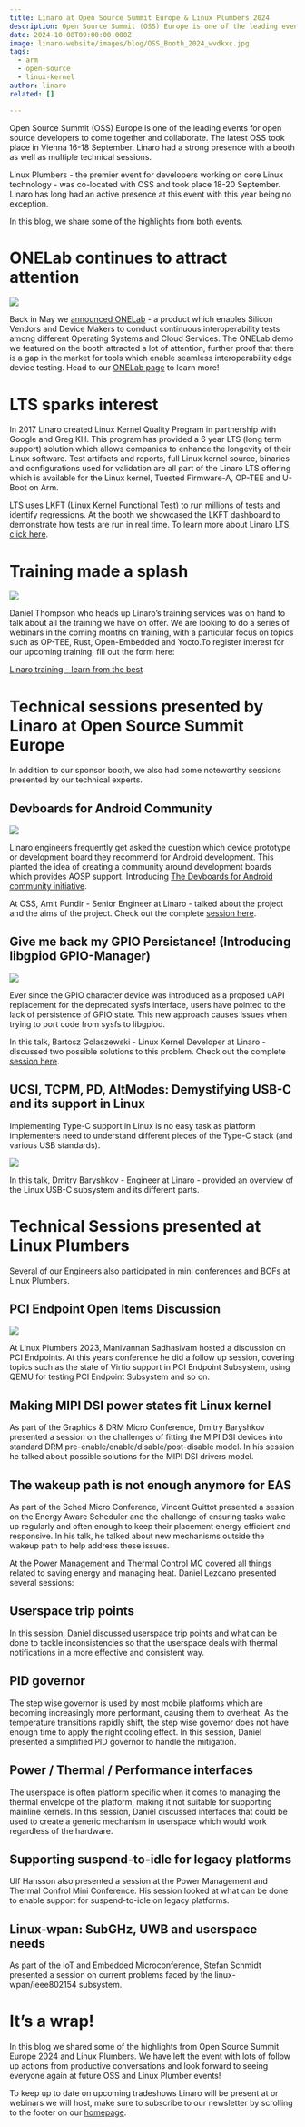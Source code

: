 ```yaml
---
title: Linaro at Open Source Summit Europe & Linux Plumbers 2024
description: Open Source Summit (OSS) Europe is one of the leading events for open source developers to come together and collaborate. The latest OSS took place in Vienna 16-18 September. Linaro had a strong presence with a booth as well as multiple technical sessions.
date: 2024-10-08T09:00:00.000Z
image: linaro-website/images/blog/OSS_Booth_2024_wvdkxc.jpg
tags:
  - arm
  - open-source
  - linux-kernel
author: linaro
related: []

---
```


Open Source Summit (OSS) Europe is one of the leading events for open source developers to come together and collaborate. The latest OSS took place in Vienna 16-18 September. Linaro had a strong presence with a booth as well as multiple technical sessions. 

Linux Plumbers - the premier event for developers working on core Linux technology - was co-located with OSS and took place 18-20 September. Linaro has long had an active presence at this event with this year being no exception.

In this blog, we share some of the highlights from both events. 

# ONELab continues to attract attention

![](linaro-website/images/blog/image4_dtsrnk.jpg)

Back in May we [announced ONELab](https://www.linaro.org/news/linaro-unveils-onelab-at-connect-revolutionizing-edge-compute-interoperability-testing/) - a product which enables Silicon Vendors and Device Makers to conduct continuous interoperability tests among different Operating Systems and Cloud Services. The ONELab demo we featured on the booth attracted a lot of attention, further proof that there is a gap in the market for tools which enable seamless interoperability edge device testing.  Head to our [ONELab page](https://www.linaro.org/solutions/onelab) to learn more! 

# LTS sparks interest

In 2017 Linaro created Linux Kernel Quality Program in partnership with Google and Greg KH. This program has provided a 6 year LTS (long term support) solution which allows companies to enhance the longevity of their Linux software. Test artifacts and reports, full Linux kernel source, binaries and configurations used for validation are all part of the Linaro LTS offering which is available for the Linux kernel, Tuested Firmware-A, OP-TEE and U-Boot on Arm. 

LTS uses LKFT (Linux Kernel Functional Test) to run millions of tests and identify regressions. At the booth we showcased the LKFT dashboard to demonstrate how tests are run in real time. To learn more about Linaro LTS, [click here](https://www.linaro.org/solutions/lts). 

# Training made a splash

![](linaro-website/images/blog/image3_kjzvpj.jpg)

Daniel Thompson who heads up Linaro’s training services was on hand to talk about all the training we have on offer. We are looking to do a series of webinars in the coming months on training, with a particular focus on topics such as OP-TEE, Rust, Open-Embedded and Yocto.To register interest for our upcoming training, fill out the form here:

[Linaro training - learn from the best](https://docs.google.com/forms/d/e/1FAIpQLSfBRyDU7QArVYIQQAT54c3cvwJRqJC-FM2_7cokV57f-OSX4g/viewform)

# Technical sessions presented by Linaro at Open Source Summit Europe 

In addition to our sponsor booth, we also had some noteworthy sessions presented by our technical experts. 

## Devboards for Android Community 

![](linaro-website/images/blog/image5_lsb9dm.jpg)

Linaro engineers frequently get asked the question which device prototype or development board they recommend for Android development. This planted the idea of creating a community around development boards which provides AOSP support. Introducing [The Devboards for Android community initiative](https://devboardsforandroid.linaro.org/en/latest/). 

At OSS, Amit Pundir - Senior Engineer at Linaro - talked about the project and the aims of the project. Check out the complete [session here](https://www.youtube.com/watch?v=Dgy6jJC4irA&list=PLbzoR-pLrL6rC7SpO7MJCZm22Qp5ns3p-&index=181). 

## Give me back my GPIO Persistance! (Introducing libgpiod GPIO-Manager)

![](linaro-website/images/blog/image1_ekzt0w.jpg)

Ever since the GPIO character device was introduced as a proposed uAPI replacement for the deprecated sysfs interface, users have pointed to the lack of persistence of GPIO state. This new approach causes issues when trying to port code from sysfs to libgpiod. 

In this talk, Bartosz Golaszewski - Linux Kernel Developer at Linaro - discussed two possible solutions to this problem. Check out the complete [session here](https://www.youtube.com/watch?v=tUFcWVwyzQg&list=PLbzoR-pLrL6rC7SpO7MJCZm22Qp5ns3p-&index=116). 

## UCSI, TCPM, PD, AltModes: Demystifying USB-C and its support in Linux 

Implementing Type-C support in Linux is no easy task as platform implementers need to understand different pieces of the Type-C stack (and various USB standards). 

![](linaro-website/images/blog/image2_rletmx.jpg)

In this talk, Dmitry Baryshkov - Engineer at Linaro - provided an overview of the Linux USB-C subsystem and its different parts. 

# Technical Sessions presented at Linux Plumbers

Several of our Engineers also participated in mini conferences and BOFs at Linux Plumbers. 

## PCI Endpoint Open Items Discussion

![](linaro-website/images/blog/image6_spiq60.jpg)

At Linux Plumbers 2023, Manivannan Sadhasivam hosted a discussion on PCI Endpoints. At this years conference he did a follow up session, covering topics such as the state of Virtio support in PCI Endpoint Subsystem, using QEMU for testing PCI Endpoint Subsystem and so on. 

## Making MIPI DSI power states fit Linux kernel

As part of the Graphics & DRM Micro Conference, Dmitry Baryshkov presented a session on the challenges of fitting the MIPI DSI devices into standard DRM pre-enable/enable/disable/post-disable model. In his session he talked about possible solutions for the MIPI DSI drivers model. 

## The wakeup path is not enough anymore for EAS

As part of the Sched Micro Conference, Vincent Guittot presented a session on the Energy Aware Scheduler and the challenge of ensuring tasks wake up regularly and often enough to keep their placement energy efficient and responsive. In his talk, he talked about new mechanisms outside the wakeup path to help address these issues.

At the Power Management and Thermal Control MC covered all things related to saving energy and managing heat. Daniel Lezcano presented several sessions:

## Userspace trip points

In this session, Daniel discussed userspace trip points and what can be done to tackle inconsistencies so that the userspace deals with thermal notifications in a more effective and consistent way. 

## PID governor

The step wise governor is used by most mobile platforms which are becoming increasingly more performant, causing them to overheat. As the temperature transitions rapidly shift, the step wise governor does not have enough time to apply the right cooling effect. In this session, Daniel presented a simplified PID governor to handle the mitigation. 

## Power / Thermal / Performance interfaces

The userspace is often platform specific when it comes to managing the thermal envelope of the platform, making it not suitable for supporting mainline kernels. In this session, Daniel discussed interfaces that could be used to create a generic mechanism in userspace which would work regardless of the hardware.

## Supporting suspend-to-idle for legacy platforms

Ulf Hansson also presented a session at the Power Management and Thermal Confrol Mini Conference. His session looked at what can be done to enable support for suspend-to-idle on legacy platforms. 

## Linux-wpan: SubGHz, UWB and userspace needs

As part of the IoT and Embedded Microconference, Stefan Schmidt presented a session on current problems faced by the linux-wpan/ieee802154 subsystem. 

# It’s a wrap!

In this blog we shared some of the highlights from Open Source Summit Europe 2024 and Linux Plumbers. We have left the event with lots of follow up actions from productive conversations and look forward to seeing everyone again at future OSS and Linux Plumber events! 

To keep up to date on upcoming tradeshows Linaro will be present at or webinars we will host, make sure to subscribe to our newsletter by scrolling to the footer on our [homepage](https://www.linaro.org/).
